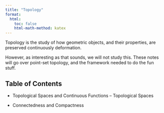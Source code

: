 ```yaml
---
title: "Topology"
format:
  html:
    toc: false
    html-math-method: katex
---
```


Topology is the study of how geometric objects, and their properties, are preserved continuously deformation. 

However, as interesting as that sounds, we will not study this. These notes will go over point-set topology, and the framework needed to do the fun stuff.

## Table of Contents

- Topological Spaces and Continuous Functions
-- Topological Spaces

- Connectedness and Compactness

